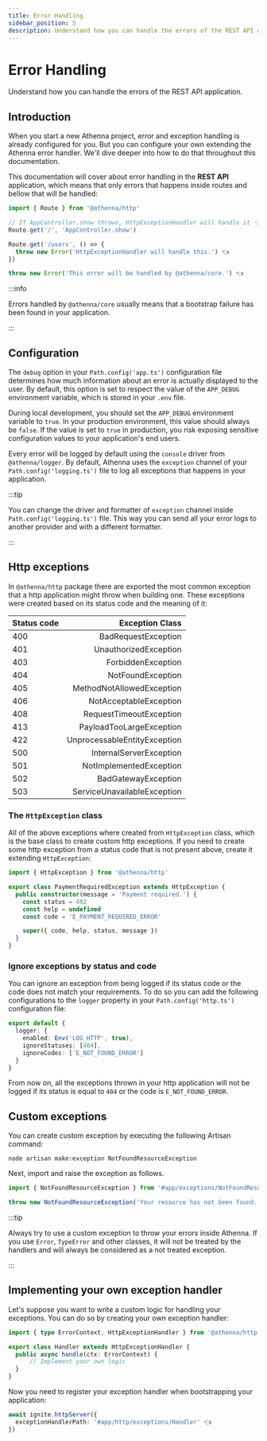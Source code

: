 ```yaml
---
title: Error Handling
sidebar_position: 5
description: Understand how you can handle the errors of the REST API application.
---
```


# Error Handling

Understand how you can handle the errors of the REST API application.

## Introduction

When you start a new Athenna project, error and exception
handling is already configured for you. But you can configure
your own extending the Athenna error handler. We'll dive deeper 
into how to do that throughout this documentation.

This documentation will cover about error handling in the **REST API**
application, which means that only errors that happens inside 
routes and bellow that will be handled:

```typescript title="Path.routes('http.ts')"
import { Route } from '@athenna/http'

// If AppController.show throws, HttpExceptionHandler will handle it 👈
Route.get('/', 'AppController.show')

Route.get('/users', () => {
  throw new Error('HttpExceptionHandler will handle this.') 👈
})

throw new Error('This error will be handled by @athenna/core.') 👈
```

:::info

Errors handled by `@athenna/core` usually means that a 
bootstrap failure has been found in your application.

:::

## Configuration

The `debug` option in your `Path.config('app.ts')` configuration
file determines how much information about an error is
actually displayed to the user. By default, this option is
set to respect the value of the `APP_DEBUG` environment
variable, which is stored in your `.env` file.

During local development, you should set the `APP_DEBUG`
environment variable to `true`. In your production
environment, this value should always be `false`. If the
value is set to `true` in production, you risk exposing
sensitive configuration values to your application's end
users.

Every error will be logged by default using the `console`
driver from `@athenna/logger`. By default, Athenna uses the
`exception` channel of your `Path.config('logging.ts')` file to log
all exceptions that happens in your application.

:::tip

You can change the driver and formatter of `exception`
channel inside `Path.config('logging.ts')` file. This way you can
send all your error logs to another provider and with
a different formatter.

:::

## Http exceptions

In `@athenna/http` package there are exported the most
common exception that a http application might throw when
building one. These exceptions were created based on its
status code and the meaning of it:

| Status code |              Exception Class |
|:------------|-----------------------------:|
| 400         |          BadRequestException |
| 401         |        UnauthorizedException |
| 403         |           ForbiddenException |
| 404         |            NotFoundException |
| 405         |    MethodNotAllowedException |
| 406         |       NotAcceptableException |
| 408         |      RequestTimeoutException |
| 413         |     PayloadTooLargeException |
| 422         | UnprocessableEntityException |
| 500         |      InternalServerException |
| 501         |      NotImplementedException |
| 502         |          BadGatewayException |
| 503         |  ServiceUnavailableException |

### The `HttpException` class

All of the above exceptions where created from
`HttpException` class, which is the base class to create
custom http exceptions. If you need to create some http
exception from a status code that is not present above,
create it extending `HttpException`:

```typescript
import { HttpException } from '@athenna/http'

export class PaymentRequiredException extends HttpException {
  public constructor(message = 'Payment required.') {
    const status = 402
    const help = undefined
    const code = 'E_PAYMENT_REQUIRED_ERROR'

    super({ code, help, status, message })
  }
}
```

### Ignore exceptions by status and code

You can ignore an exception from being logged if its status
code or the code does not match your requirements. To do so
you can add the following configurations to the `logger`
property in your `Path.config('http.ts')` configuration file:

```typescript
export default {
  logger: {
    enabled: Env('LOG_HTTP', true),
    ignoreStatuses: [404],
    ignoreCodes: ['E_NOT_FOUND_ERROR']
  }
}
```

From now on, all the exceptions thrown in your http
application will not be logged if its status is equal
to `404` or the code is `E_NOT_FOUND_ERROR`.

## Custom exceptions

You can create custom exception by executing the following
Artisan command:

```shell
node artisan make:exception NotFoundResourceException
```

Next, import and raise the exception as follows.

```typescript
import { NotFoundResourceException } from '#app/exceptions/NotFoundResourceException'

throw new NotFoundResourceException('Your resource has not been found.')
```

:::tip

Always try to use a custom exception to throw your errors
inside Athenna. If you use `Error`, `TypeError` and other
classes, it will not be treated by the handlers and will
always be considered as a not treated exception.

:::

## Implementing your own exception handler

Let's suppose you want to write a custom logic for handling
your exceptions. You can do so by creating your own
exception handler:

```typescript title="app/http/exceptions/Handler.ts"
import { type ErrorContext, HttpExceptionHandler } from '@athenna/http'

export class Handler extends HttpExceptionHandler {
  public async handle(ctx: ErrorContext) {
      // Implement your own logic
  }
}
```

Now you need to register your exception handler when 
bootstrapping your application:

```typescript title="Path.bootstrap('main.ts')"
await ignite.httpServer({
  exceptionHandlerPath: '#app/http/exceptions/Handler' 👈
})
```
